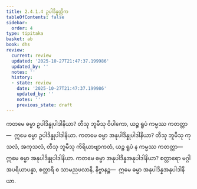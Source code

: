 ```yaml
---
title: 2.4.1.4 ဥပါဒိန္နတ္တိက
tableOfContents: false
sidebar:
  order: 4
type: tipitaka
basket: ab
book: dhs
review:
  current: review
  updated: '2025-10-27T21:47:37.199986'
  updated_by: ''
  notes: ''
  history:
  - state: review
    date: '2025-10-27T21:47:37.199986'
    updated_by: ''
    notes: ''
    previous_state: draft
---
```



<ReviewStatus review={frontmatter.review} showDetails={true} />

<HypothesisAnnotation frontmatter={frontmatter} />

<DynamicBreadcrumb />

<Division number="1393" book="dhs" e="ch" v="29" p="267">

<Paragraph number="2099" book="dhs">
ကတမေ ဓမ္မာ ဥပါဒိန္နုပါဒါနိယာ? တီသု ဘူမီသု ဝိပါကော, ယဉ္စ ရူပံ ကမ္မဿ ကတတ္တာ—  ဣမေ ဓမ္မာ ဥပါဒိန္နုပါဒါနိယာ.
</Paragraph>

</Division>
<Division number="1394" book="dhs" e="ch" v="29" p="267">

<Paragraph number="2100" book="dhs">
ကတမေ ဓမ္မာ အနုပါဒိန္နုပါဒါနိယာ? တီသု ဘူမီသု ကုသလံ, အကုသလံ, တီသု ဘူမီသု ကိရိယာဗျာကတံ, ယဉ္စ ရူပံ န ကမ္မဿ ကတတ္တာ—  ဣမေ ဓမ္မာ အနုပါဒိန္နုပါဒါနိယာ.
</Paragraph>

</Division>
<Division number="1395" book="dhs" e="ch" v="29" p="267">

<Paragraph number="2101" book="dhs">
ကတမေ ဓမ္မာ အနုပါဒိန္နအနုပါဒါနိယာ? စတ္တာရော မဂ္ဂါ အပရိယာပန္နာ, စတ္တာရိ စ သာမညဖလာနိ, နိဗ္ဗာနဉ္စ—  ဣမေ ဓမ္မာ အနုပါဒိန္နအနုပါဒါနိယာ.
</Paragraph>
</Division>